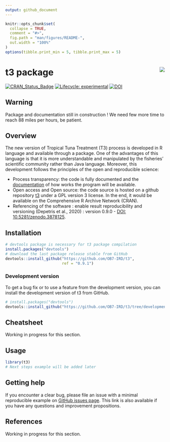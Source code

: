 ```yaml
---
output: github_document
---
```


<!-- README.md is generated from README.Rmd. Please edit that file and click on Knit button at the end. -->

```r
knitr::opts_chunk$set(
  collapse = TRUE,
  comment = "#>",
  fig.path = "man/figures/README-",
  out.width = "100%"
)
options(tibble.print_min = 5, tibble.print_max = 5)
```

# t3 package <a href='https://ob7-ird.github.io/t3'><img src='man/figures/logo.png' align="right" /></a>

<!-- badges: start -->
[![CRAN_Status_Badge](https://www.r-pkg.org/badges/version/t3)](https://cran.r-project.org/package=t3)
[![Lifecycle: experimental](https://img.shields.io/badge/lifecycle-experimental-orange.svg)](https://www.tidyverse.org/lifecycle/#experimental)
[![DOI](https://zenodo.org/badge/210599699.svg)](https://zenodo.org/badge/latestdoi/210599699)

<!-- badges: end -->

## Warning
Package and documentation still in construction ! We need few more time to reach 88 miles per hours, be patient.

## Overview

The new version of Tropical Tuna Treatment (T3) process is developed in R language and available through a package. One of the advantages of this language is that it is more understandable and manipulated by the fisheries’ scientific community rather than Java language. Moreover, this development follows the principles of the open and reproducible science:

* Process transparency: the code is fully documented and the [documentation](https://ob7-ird.github.io/t3) of how works the program will be available.
* Open access and Open source: the code source is hosted on a github repository [t3](https://github.com/OB7-IRD/t3/) under a GPL version 3 license. In the end, it would be available on the Comprehensive R Archive Network (CRAN).
* Referencing of the software : enable result reproducibility and versioning (Depetris et al., 2020) : version 0.9.0 - [DOI: 10.5281/zenodo.3878125](https://zenodo.org/badge/latestdoi/210599699).

## Installation

```R
# devtools package is necessary for t3 package compilation
install.packages("devtools")
# download the last package release stable from GitHub 
devtools::install_github("https://github.com/OB7-IRD/t3",
                         ref = "0.9.1")
```

### Development version

To get a bug fix or to use a feature from the development version, you can install the development version of t3 from GitHub.

```r
# install.packages("devtools")
devtools::install_github("https://github.com/OB7-IRD/t3/tree/development")
```

## Cheatsheet

Working in progress for this section.

## Usage

```r
library(t3)
# Next steps example will be added later
```

## Getting help

If you encounter a clear bug, please file an issue with a minimal reproducible example on [GitHub issues page](https://github.com/OB7-IRD/t3/issues). This link is also available if you have any questions and improvement propositions.

## References

Working in progress for this section.
